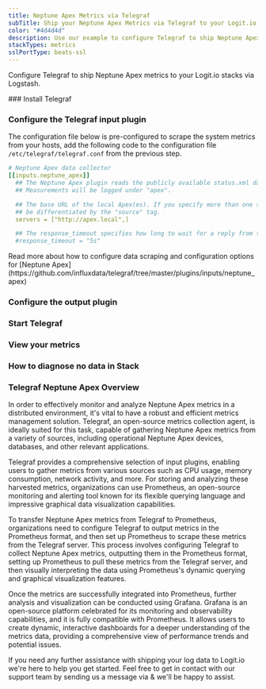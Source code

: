 ```yaml
---
title: Neptune Apex Metrics via Telegraf
subTitle: Ship your Neptune Apex Metrics via Telegraf to your Logit.io Stack
color: "#4d4d4d"
description: Use our example to configure Telegraf to ship Neptune Apex metrics to Logit.io. Configure Telegraf to send Neptune Apex metrics to Logstash or Elastic.
stackTypes: metrics
sslPortType: beats-ssl
---
```


Configure Telegraf to ship Neptune Apex metrics to your Logit.io stacks via Logstash.

<Steps>
  ### Install Telegraf

  <InstallTelegraf />

  ### Configure the Telegraf input plugin

  The configuration file below is pre-configured to scrape the system metrics from your hosts, add the following code to the configuration file `/etc/telegraf/telegraf.conf` from the previous step.

  ```yaml copy
  # Neptune Apex data collector
  [[inputs.neptune_apex]]
    ## The Neptune Apex plugin reads the publicly available status.xml data from a local Apex.
    ## Measurements will be logged under "apex".

    ## The base URL of the local Apex(es). If you specify more than one server, they will
    ## be differentiated by the "source" tag.
    servers = ["http://apex.local",]

    ## The response_timeout specifies how long to wait for a reply from the Apex.
    #response_timeout = "5s"
  ```

  <Callout type="info">
    Read more about how to configure data scraping and configuration options for [Neptune Apex](https://github.com/influxdata/telegraf/tree/master/plugins/inputs/neptune_apex)
  </Callout>

  ### Configure the output plugin

  <TelegrafOutputPlugin />

  ### Start Telegraf

  <StartTelegraf />

  ### View your metrics
  <LaunchStack source="Neptune_Apex_Metrics_via_Telegraf" utmMedium="metrics" utmCampaign="telegraf-NeptuneApex-metrics" />

  ### How to diagnose no data in Stack

  <DiagnoseNoData />

</Steps>

### Telegraf Neptune Apex Overview

In order to effectively monitor and analyze Neptune Apex metrics in a distributed environment, it's vital to have a robust 
and efficient metrics management solution. Telegraf, an open-source metrics collection agent, is ideally suited for this task, 
capable of gathering Neptune Apex metrics from a variety of sources, including operational Neptune Apex devices, databases, 
and other relevant applications.

Telegraf provides a comprehensive selection of input plugins, enabling users to gather metrics from various sources such as 
CPU usage, memory consumption, network activity, and more. For storing and analyzing these harvested metrics, organizations 
can use Prometheus, an open-source monitoring and alerting tool known for its flexible querying language and impressive 
graphical data visualization capabilities.

To transfer Neptune Apex metrics from Telegraf to Prometheus, organizations need to configure Telegraf to output metrics 
in the Prometheus format, and then set up Prometheus to scrape these metrics from the Telegraf server. This process 
involves configuring Telegraf to collect Neptune Apex metrics, outputting them in the Prometheus format, setting up 
Prometheus to pull these metrics from the Telegraf server, and then visually interpreting the data using Prometheus's 
dynamic querying and graphical visualization features.

Once the metrics are successfully integrated into Prometheus, further analysis and visualization can be conducted using Grafana. 
Grafana is an open-source platform celebrated for its monitoring and observability capabilities, and it is fully compatible 
with Prometheus. It allows users to create dynamic, interactive dashboards for a deeper understanding of the metrics data, 
providing a comprehensive view of performance trends and potential issues.

If you need any further assistance with shipping your log data to Logit.io we're here to help you get started. 
Feel free to get in contact with our support team by sending us a message via <IntercomButton text="live chat" /> 
& we'll be happy to assist.